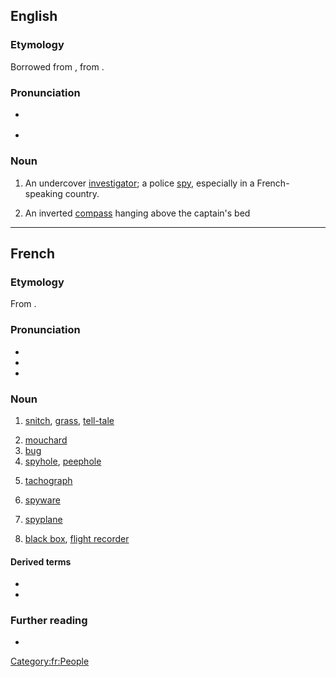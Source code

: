 ==English==

===Etymology===
Borrowed from {{bor|en|fr|mouchard}}, from {{m|fr|mouche||a fly}}.

===Pronunciation===
* {{a|UK}} {{IPA|en|/ˈmuːʃɑː/}}
* {{a|US}} {{IPA|en|/muˈʃɑɹd/}}

===Noun===
{{en-noun}}

# An undercover [[investigator]]; a police [[spy]], especially in a French-speaking country.
# {{lb|en|nautical}} An inverted [[compass]] hanging above the captain's bed

----

==French==

===Etymology===
From {{af|fr|mouche|-ard|t1=fly|pos2=pejorative suffix}}.

===Pronunciation===
* {{fr-IPA}}
* {{audio|fr|LL-Q150 (fra)-LoquaxFR-mouchard.wav|Audio}}
* {{rhymes|fr|aʁ|s=2}}

===Noun===
{{fr-noun|m|f=moucharde}}

# {{lb|fr|informal}} [[snitch]], [[grass]], [[tell-tale]] {{gloss|police informant}}
#: {{syn|fr|indic|cafteur|cafard}}
# [[#English|mouchard]] {{gloss|undercover investigator}}
# [[bug]] {{gloss|hidden microphone}}
# [[spyhole]], [[peephole]]
#: {{syn|fr|judas}}
# [[tachograph]] {{gloss|device that records the distance and time traveled by a vehicle}}
#: {{syn|fr|chronotachygraphe}}
# {{lb|fr|computing}} [[spyware]] {{gloss|piece of spyware}}
#: {{syn|fr|espiogiciel|logiciel espion}}
# {{lb|fr|aviation}} [[spyplane]]
#: {{syn|fr|avion-espion}}
# {{lb|fr|aviation}} [[black box]], [[flight recorder]]
#: {{syn|fr|boîte noire|enregistreur de vol}}

====Derived terms====
* {{l|fr|mouchardage}}
* {{l|fr|moucharder}}

===Further reading===
* {{R:TLFi}}

[[Category:fr:People]]
